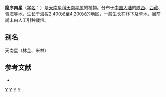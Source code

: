 {{Speciesbox 
| genus = Arisaema
| species = wardii
| authority = Marq. et Shaw
}}

'''隐序南星'''（[[学名|学名]]：{{lang|la|''Arisaema wardii''}}）是[[天南星科|天南星科]][[天南星属|天南星属]]的植物。分布于[[中国大陆|中国大陆]]的[[陕西|陕西]]、[[西藏|西藏]]、[[青海|青海]]等地，生长于海拔2,400米至4,200米的地区，一般生长在林下及草地，目前尚未由人工引种栽培。

== 别名 ==
天南星（林芝、米林）

== 参考文献 ==
<div class="references-small">
* {{cite web| url =http://www.bioinfo.cn/db05/KmzwSpecies.php?action=view&id=25172| title =隐序南星| work =《中国高等植物数据库全库》| publisher =中国科学院微生物研究所| author =昆明植物研究所| accessdate =2009-02-25| deadurl =yes| archiveurl =https://web.archive.org/web/20160305045414/http://www.bioinfo.cn/db05/KmzwSpecies.php?action=view&id=25172| archivedate =2016-03-05}}
</div>
{{Taxonbar|from=Q4069202}}

{{DEFAULTSORT:Arisaema wardii}}
[[Category:天南星属|Y]]
[[Category:陕西植物|Y]]
[[Category:西藏植物|Y]]
[[Category:青海植物|Y]]